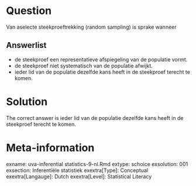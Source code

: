 Question
========

Van aselecte steekproeftrekking (random sampling) is sprake wanneer 

Answerlist
----------
* de steekproef een representatieve afspiegeling van de populatie vormt.
* de steekproef niet systematisch van de populatie afwijkt.
* ieder lid van de populatie dezelfde kans heeft in de steekproef terecht te komen.

Solution
========

The correct answer is  ieder lid van de populatie dezelfde kans heeft in de steekproef terecht te komen. 

Meta-information
================
exname: uva-inferential statistics-9-nl.Rmd 
extype: schoice 
exsolution: 001 
exsection: Inferentiële statistiek 
exextra[Type]: Conceptual
exextra[Langauge]: Dutch 
exextra[Level]: Statistical Literacy
